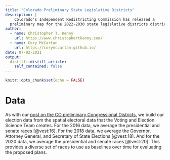 ```yaml
---
title: "Colorado Preliminary State Legislative Districts"
description: |
    Colorado's Independent Redistricting Commission has released a 
  preliminary map for the 2022-2030 state legislative districts districts.
author:
  - name: Christopher T. Kenny
    url: https://www.christophertkenny.com/
  - name: Cory McCartan
    url: https://corymccartan.github.io/
date: 07-02-2021
output:
  distill::distill_article:
    self_contained: false
---
```



```r
knitr::opts_chunk$set(echo = FALSE)
```




# Data

As with our [post on the CO preliminary Congressional Districts](https://corymccartan.github.io/redistricting21/posts/2021-06-25-colorado-preliminary-congressional-districts/), we build our election data from the spatial electoral data that the Voting and Election Science Team creates. For the 2016 data, we average the presidential and senate races [@vest:16]. For the 2018 data, we average the Governor, Attorney General, and Secretary of State Elections [@vest:18]. And for the 2020 data, we average the presidential and senate races [@vest:20]. This provides a diverse set of races to use as baselines over time for evaluating the proposed plans.

